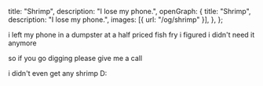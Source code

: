   title: "Shrimp",
  description: "I lose my phone.",
  openGraph: {
    title: "Shrimp",
    description: "I lose my phone.",
    images: [{ url: "/og/shrimp" }],
  },
};

i left my phone in a dumpster
at a half priced fish fry
i figured i didn't need it anymore

so if you go digging
please give me a call

i didn't even get any shrimp D:
